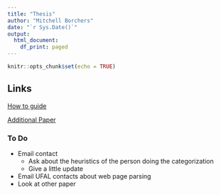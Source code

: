 ```yaml
---
title: "Thesis"
author: "Mitchell Borchers"
date: "`r Sys.Date()`"
output:
  html_document:
    df_print: paged
---
```


```r
knitr::opts_chunk$set(echo = TRUE)
```

## Links

[How to guide](https://towardsdatascience.com/industrial-classification-of-websites-by-machine-learning-with-hands-on-python-3761b1b530f1)

[Additional Paper](https://www.aifb.kit.edu/images/2/24/Website-Classification_ICWE2020.pdf)

### To Do

-   Email contact
    -   Ask about the heuristics of the person doing the categorization
    -   Give a little update
-   Email UFAL contacts about web page parsing
-   Look at other paper



